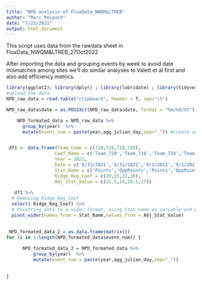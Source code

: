 ```yaml
---
title: "NPD analysis of FluxData_NWQM&LTREB"
author: "Marc Peipoch"
date: "7/23/2021"
output: html_document
---
```


This script uses data from the rawdata sheet in FluxData_NWQM&LTREB_27Oct2022

After importing the data and grouping events by week to avoid date mismatches among sites we'll do similar analyses to Valett et al first and also add efficiency metrics.

```r
library(ggplot2); library(dplyr) ; library(lubridate) ; library(tidyverse)
#upload the data
NPD_raw_data = read.table("clipboard", header = T, sep="\t")

NPD_raw_data$date = as.POSIXct(NPD_raw_data$date, format = "%m/%d/%Y") #format as date

    NPD_formated_data = NPD_raw_data %>%
      group_by(year)  %>%
      mutate(event_num = paste(year,agg_julian_day,sep="_")) #create an event_num variable that categorize each sampling event


 df1 <- data.frame(Team_Code = c(728,728,728,728),
                  Coef_Name = c('Team_728','Team_728','Team_728','Team_728'),
                  Year = 2021,
                  Date = c('8/31/2021','8/31/2021','9/1/2021','9/1/2021'),
                  Stat_Name = c('Points','OppPoints','Points','OppPoints'),
                  Ridge_Reg_Coef = c(20,15,22,16),
                  Adj_Stat_Value = c(21.5,14,20.5,17))  
    
   df1 %>% 
  # Removing Ridge_Reg_Coef
  select(-Ridge_Reg_Coef) %>% 
  # Pivotting data to a wider format, using Stat_name as variable and Adj_Stat_Value as values
  pivot_wider(names_from = Stat_Name,values_from = Adj_Stat_Value)

 
 NPD_formated_data_2 = as.data.frame(matrix())
for (i in 1:length(NPD_formated_data$event_num)) {
  
      NPD_formated_data_2 = NPD_formated_data %>%
          group_by(year)  %>%
          mutate(event_num = paste(year,agg_julian_day,sep="_"))
  
  
}

```

